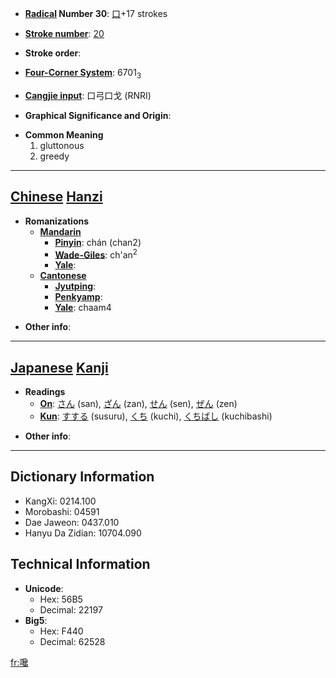 * '''[[Wiktionary:Chinese radical index| Radical]] Number 30''': [[Wiktionary:Chinese radical index 口|口]]+17 strokes

* '''[[Wiktionary:Chinese total strokes index|Stroke number]]''': [[Wiktionary:Chinese total strokes index 20|20]]

* '''Stroke order''': 

* '''[[Wiktionary:Chinese four corner index|Four-Corner System]]''': 6701<sub>3</sub>

* '''[[Wiktionary:Chinese Cangjie index|Cangjie input]]''': 口弓口戈 (RNRI)

* '''Graphical Significance and Origin''': 

* '''Common Meaning'''
*#gluttonous
*# greedy


----

== [[Chinese]] [[Hanzi]] ==

* '''Romanizations'''
** '''[[Mandarin]]'''
*** '''[[Pinyin]]''': chán (chan2)
*** '''[[Wade-Giles]]''': ch'an<sup>2</sup>
*** '''[[Yale]]''': 
** '''[[Cantonese]]'''
*** '''[[Jyutping]]''':
*** '''[[Penkyamp]]''': 
*** '''[[Yale]]''': chaam4

* '''Other info''': 

----

== [[Japanese]] [[Kanji]] ==

* '''Readings'''
** '''[[On]]''': [[さん]] (san), [[ざん]] (zan), [[せん]] (sen), [[ぜん]] (zen)
** '''[[Kun]]''': [[すする]] (susuru), [[くち]] (kuchi), [[くちばし]] (kuchibashi)

* '''Other info''':  

----

== Dictionary Information ==

* KangXi: 0214.100
* Morobashi: 04591
* Dae Jaweon: 0437.010
* Hanyu Da Zidian: 10704.090

== Technical Information ==

* '''Unicode''':
** Hex: 56B5
** Decimal: 22197
* '''Big5''':
** Hex: F440
** Decimal: 62528

[[fr:嚵]]
